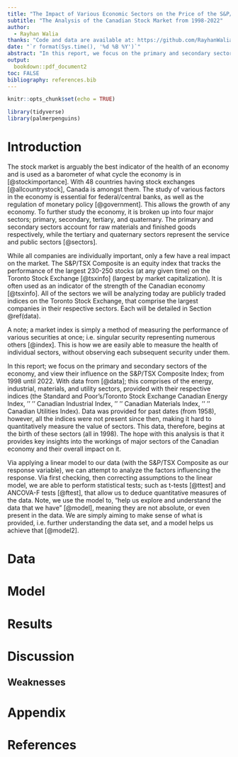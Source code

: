 ```yaml
---
title: "The Impact of Various Economic Sectors on the Price of the S&P/TSX Composite Index"
subtitle: "The Analysis of the Canadian Stock Market from 1998-2022"
author: 
  - Rayhan Walia
thanks: "Code and data are available at: https://github.com/RayhanWalia/stock_market_influence"
date: "`r format(Sys.time(), '%d %B %Y')`"
abstract: "In this report, we focus on the primary and secondary sectors of the economy and analyze their influence on the S&P/TSX Composite Index. This is important to be able to predict the reaction of the market (the composite index) to potential movements in individual sectors. The results of this report could help governments with maneuvering money within sectors to maintain the market. It was found that primarily the energy, materials and utility sector impacted the market; and therefore the Canadian economy."
output:
  bookdown::pdf_document2
toc: FALSE
bibliography: references.bib
---
```


```r
knitr::opts_chunk$set(echo = TRUE)

library(tidyverse)
library(palmerpenguins)
```

# Introduction

The stock market is arguably the best indicator of the health of an economy and is used as a barometer of what cycle the economy is in [@stockimportance]. With 48 countries having stock exchanges [@allcountrystock], Canada is amongst them. The study of various factors in the economy is essential for federal/central banks, as well as the regulation of monetary policy [@government]. This allows the growth of any economy. To further study the economy, it is broken up into four major sectors; primary, secondary, tertiary, and quaternary. The primary and secondary sectors account for raw materials and finished goods respectively, while the tertiary and quaternary sectors represent the service and public sectors [@sectors].

While all companies are individually important, only a few have a real impact on the market. The S&P/TSX Composite is an equity index that tracks the performance of the largest 230-250 stocks (at any given time) on the Toronto Stock Exchange [@tsxinfo] (largest by market capitalization). It is often used as an indicator of the strength of the Canadian economy [@tsxinfo]. All of the sectors we will be analyzing today are publicly traded indices on the Toronto Stock Exchange, that comprise the largest companies in their respective sectors. Each will be detailed in Section \@ref(data).

A note; a market index is simply a method of measuring the performance of various securities at once; i.e. singular security representing numerous others [@index]. This is how we are easily able to measure the health of individual sectors, without observing each subsequent security under them.

In this report; we focus on the primary and secondary sectors of the economy, and view their influence on the S&P/TSX Composite Index; from 1998 until 2022. With data from [@data]; this comprises of the energy, industrial, materials, and utility sectors, provided with their respective indices (the Standard and Poor's/Toronto Stock Exchange Canadian Energy Index, '' '' Canadian Industrial Index, '' '' Canadian Materials Index, '' '' Canadian Utilities Index). Data was provided for past dates (from 1958), however, all the indices were not present since then, making it hard to quantitatively measure the value of sectors. This data, therefore, begins at the birth of these sectors (all in 1998). The hope with this analysis is that it provides key insights into the workings of major sectors of the Canadian economy and their overall impact on it.

Via applying a linear model to our data (with the S&P/TSX Composite as our response variable), we can attempt to analyze the factors influencing the response. Via first checking, then correcting assumptions to the linear model, we are able to perform statistical tests; such as t-tests [@ttest] and ANCOVA-F tests [@ftest], that allow us to deduce quantitative measures of the data.  Note, we use the model to, "help us explore and understand the data that we have" [@model], meaning they are not absolute, or even \textit{really} present in the data. We are simply aiming to make sense of what is provided, i.e. further understanding the data set, and a model helps us achieve that [@model2].




# Data


# Model


# Results

# Discussion


## Weaknesses



\newpage

\appendix

# Appendix {-}


\newpage


# References



